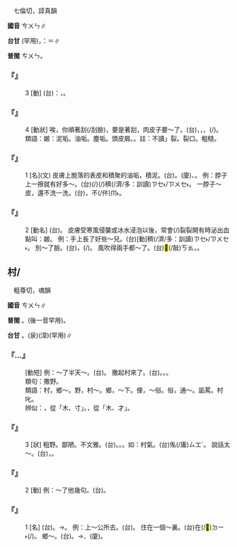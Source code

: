 
=={{ruby|皴|ㄘㄨㄣ}}==

　七倫切，諄真韻

'''國音''' <rt>ㄘㄨㄣ</rt>∥

'''台甘''' {{ruby|(文)|ㄗㄨㄣ˪}}(罕用){{ruby|。|ㄅㄧㆵ}}，{{ruby|按|ㄢ˪}}：＝{{ruby|必|ㄅㄧㆵ}}∥

'''普閩''' <rt>ㄘㄨㄣ</rt>。

    

==='''『{{ruby|皴|ㄘㄨㄣ}}』'''===
:3  [動] (台){{ruby|國|ㄍㆦㆶ}}{{ruby|畫|ㄨㆤ˫}}{{ruby|丌|ㆤ}}{{ruby|一|ㄐㄧㆵ ͘}}{{ruby|種|ㄐㄧㆲˋ}}{{ruby|畫|ㄨㆤ˫}}{{ruby|法|ㄏㄨㄚㆵ}}：{{ruby|堆|ㄉㄨㄧ}}{{ruby|疊|ㄊㄧㄚㆴ ͘}}{{ruby|細|ㄙㄨㆤ˪/ㄙㆤ˪}}{{ruby|畫|ㄨㆤㆷ ͘}}{{ruby|而|ㆢㄧˊ/ㄌㄧˊ}}{{ruby|成|ㄒㄧㄥˊ}}，{{ruby|表|ㄅㄧㄠˋ}}{{ruby|現|ㄏㄧㄢ˫}}{{ruby|山|ㄙㄨㆩ}}{{ruby|丌|ㆤ}}{{ruby|紋|ㆠㄨㄣˊ}}{{ruby|理|ㄌㄧˋ}}。
    

==='''『{{ruby|皴|ㄘㄨㄣ}}』'''===
:4  [動狀] 唉，你順著刮(/刮臉)，要是{{ruby|戧|ㄑㄧㄤˋ}}著刮，肉皮子要～了。(台){{ruby|唉|ㆤˋ}}，{{ruby|汝|·ㄌㄧˋ}}{{ruby|著|ㄉㄧㄜㆷ ͘}}{{ruby|正|ㄐㄧㆩ˪}}{{ruby|修|ㄒㄧㄨ}}，{{ruby|若|ㄋㄚ˫}}{{ruby|倒|ㄉㄜ˪}}{{ruby|敲|ㄎㄠ}}，{{ruby|皮|ㄆㄨㆤˊ/ㄆㆤˊ}}{{ruby|膚|ㄏㄨ}}{{ruby|著|ㄉㄧㄜㆷ}}(/{{ruby|就|ㄐㄧㄨ˫}}){{ruby|會|ㄨㆤ˫/ㆤ˫}}{{ruby|粗|ㄘㆦ}}{{ruby|去|ㄎㄧ˪}}。
:類語：皴：泥垢。油垢。塵垢。頭皮屑。{{ruby|龜|ㄐㄩㄣ}}{{ruby|裂|ㄌㄧㄝˋ}}。註：不讀{{ruby|「|ㄍㄨㄟ}}」裂。裂口。粗糙。
:
    

==='''『{{ruby|皴|ㄘㄨㄣ}}』'''===
:1  [名](文) 皮膚上脫落的表皮和積聚的油垢，積泥。(台){{ruby|<mark>&#xf906a;</mark>|ㄒㄧㄢ/ㄙㄢ}}。(廈){{ruby|垢|ㄍㄠˋ}}、{{ruby|脩|ㄙㄠ}}。 例：脖子上一擦就有好多～。(台){{ruby|頷|ㆰ˫}}{{ruby|<mark>&#xffacf;</mark>|ㄍㄨㄣˋ}}{{ruby|仔|ㄚ}}{{ruby|少|ㄒㄧㄜˋ}}{{ruby|許|ㄎㄨㄚˋ}}{{ruby|鑢|ㄌㄨ˪}}(/{{ruby|脫|ㄊㄨㆵ}}){{ruby|一|ㄐㄧㆵ ͘}}{{ruby|下|·ㆤ˫}}{{ruby|著|ㄉㄧㄜㆷ}}(/{{ruby|都|ㄉㄜ˫}}){{ruby|有|ㄨ˫}}{{ruby|真|ㄐㄧㄣ}}穧(/濟/多：訓讀)<rt>ㄗㆤ˫/ㄗㄨㆤ˫</rt>{{ruby|<mark>&#xf906a;</mark>|ㄒㄧㄢ/ㄙㄢ}}。 一脖子～皮，還不洗一洗。(台){{ruby|頷|ㆰ˫}}{{ruby|<mark>&#xffacf;</mark>|ㄍㄨㄣˋ}}{{ruby|仔|ㄚ}}{{ruby|全|ㄗㄨㄢˊ}}{{ruby|<mark>&#xf906a;</mark>|ㄒㄧㄢ/ㄙㄢ}}{{ruby|了|ㄌㄧㄠˋ}}{{ruby|了|ㄌㄧㄠˋ}}，{{ruby|猶|ㄧㄠˋ}}不(/伓)<rt>ㆬ˫</rt>{{ruby|去|ㄎㄧ˪}}{{ruby|洗|ㄙㄨㆤˋ/ㄙㆤˋ}}{{ruby|洗|ㄙㄨㆤˋ/ㄙㆤˋ}}{{ruby|咧|ㄌㆤ˪}}。
    

==='''『{{ruby|皴|ㄘㄨㄣ}}』'''===
:2  [動名] (台){{ruby|必|ㄅㄧㆵ}}。 皮膚受寒風侵襲或冰水浸泡以後，常會{{ruby|坼|ㄔㄜˋ}}(/{{ruby|龜|ㄐㄩㄣ}})裂裂開有時泌出血點叫：皴。 例：手上長了好些～兒。(台){{ruby|手|ㄑㄧㄨˋ}}{{ruby|必|ㄅㄧㆵ}}[動]{{ruby|真|ㄐㄧㄣ}}穧(/濟/多：訓讀)<rt>ㄗㆤ˫/ㄗㄨㆤ˫</rt>{{ruby|裂|ㄌㄧㆷ ͘}}。 別～了臉。(台){{ruby|面|ㆠㄧㄣ˫}}{{ruby|拭|ㄑㄧㆵ}}{{ruby|付|ㄏㆦ˫}}{{ruby|乾|ㄉㄚ}}，{{ruby|抑|ㄚˋ}}(/{{ruby|若|ㄋㄚˋ}}){{ruby|無|ㆠㄜˊ}}{{ruby|面|ㆠㄧㄣ˫}}{{ruby|<mark>&#xffbc5;</mark>|ㄎㄠ}}{{ruby|冷|ㄌㄧㄥˋ}}{{ruby|風|ㄏㆲ/ㄏㄨㄤ}}{{ruby|會|ㄨㆤ˫/ㆤ˫}}{{ruby|必|ㄅㄧㆵ}}。 風吹得兩手都～了。(台)<mark>&#xffbc5;</mark>(/敲)<rt>ㄎㄠ</rt>{{ruby|著|ㄉㄧㄜㆷ ͘}}{{ruby|霜|ㄙㆭ}}{{ruby|風|ㄏㆲ/ㄏㄨㄤ}}，{{ruby|一|ㄐㄧㆵ ͘}}{{ruby|雙|ㄒㄧㄤ}}{{ruby|手|ㄑㄧㄨˋ}}{{ruby|攏|ㄌㆲˋ}}{{ruby|必|ㄅㄧㆵ}}{{ruby|必|ㄅㄧㆵ}}{{ruby|去|ㄎㄧ˪}}。
    

==村/{{ruby|<mark>&#xffba9;</mark>|ㄘㄨㄣ}}==

　粗尊切，魂韻

'''國音''' <rt>ㄘㄨㄣ</rt>∥

'''普閩''' {{ruby|(文)|ㄘㄨㄣ}}。{{ruby|(白)|ㄘㄨㄢ}}{{ruby|、|ㄘㆭ}}(後一音罕用)。

'''台甘''' {{ruby|(文)|ㄘㄨㄣ}}{{ruby|。|ㄘㄨㄢ}}。{{ruby|(語)|ㄘㆭ}}(泉){{ruby|。|ㄘㄨㆪ}}(漳)(罕用)∥

    

==='''『{{ruby|撒|ㄙㄚˇ}}…{{ruby|村|ㄘㄨㄣ}}』'''===
: [動短] 例：～了半天～。(台){{ruby|詈|ㄌㄨㆤˋ/ㄌㆤˋ}}{{ruby|罵|ㄇㆤ˫/ㄇㄚ˫}}{{ruby|歸|ㄍㄨㄧ}}{{ruby|半|ㄅㄨㆩ˪}}{{ruby|晡|ㄅㆦ}}。 撒起村來了。(台){{ruby|開|ㄎㄞ}}{{ruby|始|ㄒㄧˋ}}{{ruby|詈|ㄌㄨㆤˋ/ㄌㆤˋ}}{{ruby|罵|ㄇㆤ˫/ㄇㄚ˫}}。{{ruby|之|ㄐㄧ}}{{ruby|婊|ㄅㄧㄠˋ}}。{{ruby|摀|ㆦˋ}}{{ruby|挖|ㄧㄚㆷ}}。
:類句：撒野。
:
:類語：村，鄉～。野，村～。鄉，～下。俚，～俗。俗，通～。詬罵。村叱。
:
:辨似：{{ruby|村|ㄘㄨㄣ}}，從「木、寸」。{{ruby|材|ㄘㄞˊ}}，從「木、才」。
:
    

==='''『{{ruby|村|ㄘㄨㄣ}}』'''===
:3  [狀] 粗野。鄙陋。不文雅。(台){{ruby|粗|ㄘㆦ}}{{ruby|野|ㄧㄚˋ}}。{{ruby|下|ㄏㄚ˫}}{{ruby|賤|ㄐㄧㄢ˫}}。{{ruby|無|ㆠㄜˊ}}{{ruby|文|ㆠㄨㄣˊ}}{{ruby|雅|ㆣㄚˋ}}。如：村氣。(台){{ruby|草|ㄘㄠˋ}}{{ruby|地|ㄉㄨㆤ˫/ㄉㆤ˫}}俬(/庸)<rt>ㄙㆲˊ</rt>。 說話太～。(台){{ruby|講|ㄍㆲˋ}}{{ruby|→|ㄍㆲ}}{{ruby|話|ㄨㆤ˫}}{{ruby|傷|ㄒㄧㆫ/ㄒㄧㆧ}}{{ruby|過|ㄍㆤ˪/ㄍㄨㆤ˪}}{{ruby|粗|ㄘㆦ}}{{ruby|野|ㄧㄚˋ}}，{{ruby|粗|ㄘㆦ}}{{ruby|魯|ㄌㆦˋ}}。
    

==='''『{{ruby|村|ㄘㄨㄣ}}』'''===
:2  [動] 例：～了他幾句。(台){{ruby|責|ㄐㄧㆤㆶ}}{{ruby|罵|ㄇㆤ˫/ㄇㄚ˫}}{{ruby|伊|ㄧ}}{{ruby|幾|ㄍㄨㄧˋ}}{{ruby|句|ㄍㄨ˪}}{{ruby|仔|ㄚ}}。
    

==='''『{{ruby|村|ㄘㄨㄣ}}』'''===
:1  [名] (台){{ruby|鄉|ㄏㄧㆲ}}{{ruby|民|ㆠㄧㄣˊ}}{{ruby|聚|ㄗㄨ˫}}{{ruby|居|ㄍㄨ/ㄍㄧ}}{{ruby|丌|ㆤ}}{{ruby|所|ㄙㆦˋ}}{{ruby|在|ㄗㄞ˫}}。→{{ruby|最|ㄗㄨㆤ˪}}{{ruby|小|ㄒㄧㄜˋ}}{{ruby|丌|ㆤ}}{{ruby|行|ㄏㄧㄥˊ}}{{ruby|政|ㄐㄧㄥ˪}}{{ruby|區|ㄎㄨ}}{{ruby|域|ㄧㆤㆶ ͘}}。 例：上～公所去。(台){{ruby|去|ㄎㄧ˪}}{{ruby|村|ㄘㄨㄣ}}{{ruby|公|ㄍㆲ}}{{ruby|所|ㄙㆦˋ}}。 住在一個～裏。(台){{ruby|滯|ㄉㄨㄚ˪}}在(/<mark>&#xf9853;</mark>)<rt>ㄉㄧ˫</rt>{{ruby|共|ㄍㄤ˫}}{{ruby|一|ㄐㄧㆵ ͘}}{{ruby|個|ㆤˊ}}{{ruby|村|ㄘㄨㄣ}}(/{{ruby|庄|ㄗㆭ}}){{ruby|裏|ㄌㄧㄣ˪}}。 鄉～。(台){{ruby|鄉|ㄏㄧㆲ}}{{ruby|村|ㄘㄨㄣ}}。→{{ruby|鄉|ㄏㄧㄤ}}{{ruby|村|ㄘㄨㄢ}}、{{ruby|鄉|ㄏㄧㆫ}}{{ruby|村|ㄘㆭ}}(廈)。
    
